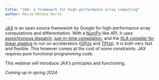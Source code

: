 ```yaml
---
title: "JAX: a framework for high-performance array computing"
author: Marie-Hélène Burle
---
```


:::{.def}

[JAX](https://jax.readthedocs.io/) is an open source framework by Google for high-performance array computations and differentiation. With a [NumPy](https://numpy.org/)-like API, it uses [asynchronous dispatch](https://en.wikipedia.org/wiki/Asynchrony_(computer_programming)), [just-in-time compilation](https://en.wikipedia.org/wiki/Just-in-time_compilation), and the [XLA compiler for linear algebra](https://www.tensorflow.org/xla) to run on accelerators ([GPUs](https://en.wikipedia.org/wiki/Graphics_processing_unit) and [TPUs](https://en.wikipedia.org/wiki/Tensor_Processing_Unit)). It is both very fast and flexible. This however comes at the cost of some constraints: JAX requires pure functional programming code.

This webinar will introduce JAX's principles and functioning.

:::

*Coming up in spring 2024.*
<!-- [Slides](wb_jax_slides.qmd){.btn .btn-outline-primary} [(Click and wait: this reveal.js presentation may take a little time to load.)]{.inlinenote} -->
<!-- <br><br> -->

<!-- {{< video https://www.youtube.com/embed/ >}} -->
